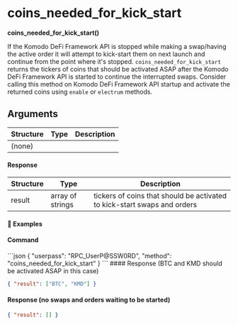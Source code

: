 
# coins\_needed\_for\_kick\_start

**coins\_needed\_for\_kick\_start()**

If the Komodo DeFi Framework API is stopped while making a swap/having the active order it will attempt to kick-start them on next launch and continue from the point where it's stopped. `coins_needed_for_kick_start` returns the tickers of coins that should be activated ASAP after the Komodo DeFi Framework API is started to continue the interrupted swaps. Consider calling this method on Komodo DeFi Framework API startup and activate the returned coins using `enable` or `electrum` methods.

## Arguments

| Structure | Type | Description |
| --------- | ---- | ----------- |
| (none)    |      |             |

#### Response

| Structure | Type             | Description                                                              |
| --------- | ---------------- | ------------------------------------------------------------------------ |
| result    | array of strings | tickers of coins that should be activated to kick-start swaps and orders |

#### 📌 Examples

#### Command

<CodeGroup title="" tag="POST" label="coins_needed_for_kick_start" mm2MethodDecorate="true">
  ```json
  {
    "userpass": "RPC_UserP@SSW0RD",
    "method": "coins_needed_for_kick_start"
  }
  ```
</CodeGroup>

<CollapsibleSection expandedText="Hide Response" collapsedText="Show Response">
  #### Response (BTC and KMD should be activated ASAP in this case)

  ```json
  { "result": ["BTC", "KMD"] }
  ```

  #### Response (no swaps and orders waiting to be started)

  ```json
  { "result": [] }
  ```
</CollapsibleSection>
